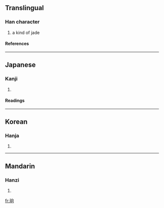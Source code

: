 ==Translingual==
===Han character===
{{Han char|rn=96|rad=玉|as=06|sn=10|four=|canj=一土竹月口 (MGHBR)}}
# a kind of jade
====References====
{{Han ref|kx=0731.110|dkj=20967|dj=1142.220|hdz=21111.130|uh=73E6|ud=29670}}

----
==Japanese==
===Kanji===
{{ja-kanji|grade=|rs=玉06}}
# {{defn|Japanese}} 
====Readings====
{{ja-readings|on=[[きょう]] (kyō), [[どう]] (dō), [[しょう]] (shō)|kun=}}

----
==Korean==
===Hanja===
{{ko-hanja|hangeul=향|eumhun=|rv=hyang|mr=hyang|y=hyang}}
# {{defn|Korean}}

----
==Mandarin==
===Hanzi===
{{cmn-hanzi|pin=[[xiàng]] ([[xiang4]])|wg=hsiang<sup>4</sup>}}
# {{defn|Mandarin}}

[[fr:珦]]